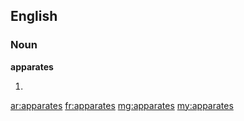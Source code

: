 ==English==

===Noun===
'''apparates'''

# {{plural of|apparate}}

[[ar:apparates]]
[[fr:apparates]]
[[mg:apparates]]
[[my:apparates]]